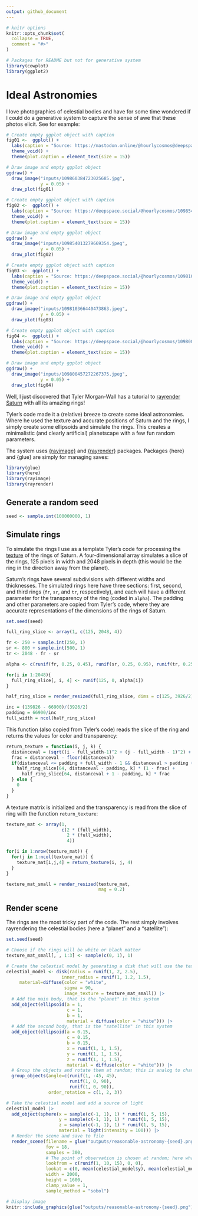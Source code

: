 ```yaml
---
output: github_document
---
```


<!-- README.md is generated from README.Rmd. Please edit that file -->

```r
# knitr options
knitr::opts_chunk$set(
  collapse = TRUE,
  comment = "#>"
)

# Packages for README but not for generative system
library(cowplot)
library(ggplot2)
```

# Ideal Astronomies

<!-- badges: start -->
<!-- badges: end -->

I love photographies of celestial bodies and have for some time wondered if I could do a generative system to capture the sense of awe that these photos elicit. See for example:

```r

# Create empty ggplot object with caption
fig01 <-  ggplot() +
  labs(caption = "Source: https://mastodon.online/@hourlycosmos@deepspace.social/109860384723025685") +
  theme_void() +
  theme(plot.caption = element_text(size = 15))

# Draw image and empty ggplot object
ggdraw() +
  draw_image("inputs/109860384723025685.jpg",
             y = 0.05) +
  draw_plot(fig01)
```

```r
# Create empty ggplot object with caption
fig02 <-  ggplot() +
  labs(caption = "Source: https://deepspace.social/@hourlycosmos/109854013279669354") +
  theme_void() +
  theme(plot.caption = element_text(size = 15))

# Draw image and empty ggplot object
ggdraw() +
  draw_image("inputs/109854013279669354.jpeg",
             y = 0.05) +
  draw_plot(fig02)
```

```r
# Create empty ggplot object with caption
fig03 <-  ggplot() +
  labs(caption = "Source: https://deepspace.social/@hourlycosmos/109810366440473863") +
  theme_void() +
  theme(plot.caption = element_text(size = 15))

# Draw image and empty ggplot object
ggdraw() +
  draw_image("inputs/109810366440473863.jpeg",
             y = 0.05) +
  draw_plot(fig03)
```

```r
# Create empty ggplot object with caption
fig04 <-  ggplot() +
  labs(caption = "Source: https://deepspace.social/@hourlycosmos/109800457272267375") +
  theme_void() +
  theme(plot.caption = element_text(size = 15))

# Draw image and empty ggplot object
ggdraw() +
  draw_image("inputs/109800457272267375.jpeg",
             y = 0.05) +
  draw_plot(fig04)
```



Well, I just discovered that Tyler Morgan-Wall has a tutorial to [rayrender Saturn](https://www.tylermw.com/tutorial-visualizing-saturns-appearance-from-earth-in-r/) with all its amazing rings!

Tyler's code made it a (relative) breeze to create some ideal astronomies. Where he used the texture and accurate positions of Saturn and the rings, I simply create some ellipsoids and simulate the rings. This creates a minimalistic (and clearly artificial) planetscape with a few fun random parameters. 

The system uses [{rayimage}](https://www.rayimage.dev/) and [{rayrender}](https://www.rayrender.net/index.html) packages. Packages {here} and {glue} are simply for managing saves:
```r
library(glue)
library(here)
library(rayimage)
library(rayrender)
```

## Generate a random seed

```r
seed <- sample.int(100000000, 1)
```

## Simulate rings

To simulate the rings I use as a template Tyler's code for processing the [texture]() of the rings of Saturn. A four-dimensional array simulates a slice of the rings, 125 pixels in width and 2048 pixels in depth (this would be the ring in the direction away from the planet). 

Saturn's rings have several subdivisions with different widths and thicknesses. The simulated rings here have three sections: first, second, and third rings (`fr`, `sr`, and `tr`, respectively), and each will have a different parameter for the transparency of the ring (coded in `alpha`). The padding and other parameters are copied from Tyler's code, where they are accurate representations of the dimensions of the rings of Saturn.
```r
set.seed(seed)

full_ring_slice <- array(1, c(125, 2048, 4))

fr <- 250 + sample.int(250, 1)
sr <- 800 + sample.int(500, 1)
tr <- 2048 - fr - sr

alpha <- c(runif(fr, 0.25, 0.45), runif(sr, 0.25, 0.95), runif(tr, 0.25, 0.35))

for(i in 1:2048){
  full_ring_slice[, i, 4] <- runif(125, 0, alpha[i])
}

half_ring_slice = render_resized(full_ring_slice, dims = c(125, 3926/2))

inc = (139826 - 66900)/(3926/2)
padding = 66900/inc
full_width = ncol(half_ring_slice)
```

This function (also copied from Tyler's code) reads the slice of the ring and returns the values for color and transparency:
```r
return_texture = function(i, j, k) {
  distanceval = (sqrt((i - full_width-1)^2 + (j - full_width - 1)^2) + 1 ) * (padding + full_width)/full_width
  frac = distanceval - floor(distanceval)
  if(distanceval <= padding + full_width - 1 && distanceval > padding + 1) {
    half_ring_slice[64, distanceval - padding, k] * (1 - frac) + 
      half_ring_slice[64, distanceval + 1 - padding, k] * frac
  } else {
    0
  }
}
```

A texture matrix is initialized and the transparency is read from the slice of ring with the function `return_texture`:
```r
texture_mat <- array(1,
                     c(2 * (full_width),
                       2 * (full_width),
                       4))

for(i in 1:nrow(texture_mat)) {
  for(j in 1:ncol(texture_mat)) {
    texture_mat[i,j,4] = return_texture(i, j, 4)
  }
}

texture_mat_small = render_resized(texture_mat,
                                   mag = 0.2)
```

## Render scene

The rings are the most tricky part of the code. The rest simply involves rayrendering the celestial bodies (here a "planet" and a "satellite"): 
```r
set.seed(seed)

# Choose if the rings will be white or black matter
texture_mat_small[, , 1:3] <- sample(c(0, 1), 1)

# Create the celestial model by generating a disk that will use the texture of the simulated rings
celestial_model <- disk(radius = runif(1, 2, 2.5), 
                     inner_radius = runif(1, 1.2, 1.5),
     material=diffuse(color = "white", 
                      sigma = 90,
                      image_texture = texture_mat_small)) |>
  # Add the main body, that is the "planet" in this system 
  add_object(ellipsoid(a = 1,
                       c = 1,
                       b = 1,
                       material = diffuse(color = "white"))) |>
  # Add the second body, that is the "satellite" in this system 
  add_object(ellipsoid(a = 0.15, 
                       c = 0.15,
                       b = 0.15,
                       x = runif(1, 1, 1.5), 
                       y = runif(1, 1, 1.5), 
                       z = runif(1, 1, 1.5),
                       material = diffuse(color = "white"))) |>
  # Group the objects and rotate them at random; this is analog to changing the perspective from which the system is observed
  group_objects(angle=c(runif(1, -45, 45),
                        runif(1, 0, 90), 
                        runif(1, 0, 90)), 
                order_rotation = c(1, 2, 3))

# Take the celestial model and add a source of light
celestial_model |>
  add_object(sphere(x = sample(c(-1, 1), 1) * runif(1, 5, 15), 
                    y = sample(c(-1, 1), 1) * runif(1, 5, 15), 
                    z = sample(c(-1, 1), 1) * runif(1, 5, 15),
                    material = light(intensity = 100))) |>
  # Render the scene and save to file
  render_scene(filename = glue("outputs/reasonable-astronomy-{seed}.png"),
               fov = 18,
               samples = 300,
               # The point of observation is chosen at random; here what changes is how close to the planet this point is
               lookfrom = c(runif(1, 10, 15), 0, 0),
               lookat = c(0, mean(celestial_model$y), mean(celestial_model$z)),
               width = 2000,
               height = 1600,
               clamp_value = 1,
               sample_method = "sobol")
```

```r
# Display image
knitr::include_graphics(glue("outputs/reasonable-astronomy-{seed}.png"))
```
